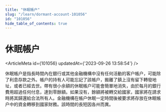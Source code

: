 ```yaml
---
title: "休眠帳户"
slug: "/learn/dormant-account-101056"
id: "101056"
hide_table_of_contents: true
---
```



# 休眠帳户

<ArticleMeta id={101056} updatedAt={'2023-09-26 13:58:54'} />
<div className='border-solid border-b border-t-0 my-4 border-[var(--ifm-color-gray-300)]' />

休眠帳户是指長時間內在銀行或其他金融機構中沒有任何活動的客户帳户，可能除了利息存款之外。帳户的持有人可能忘記了該帳户，搬離了鎮上沒有留下轉發地址，或者已經去世。帶有很小余額的休眠帳户可能會簡單地消失，由於每月的銀行費用超過任何付息，達到零餘額。如果沒有，餘額將被轉交給國家，國家將在請求時將其歸還給合法所有人。金融機構在帳户休眠一定時間後被要求將存放在休眠帳户中的資金轉移到國家財務。該時間的長短因各州而異。
